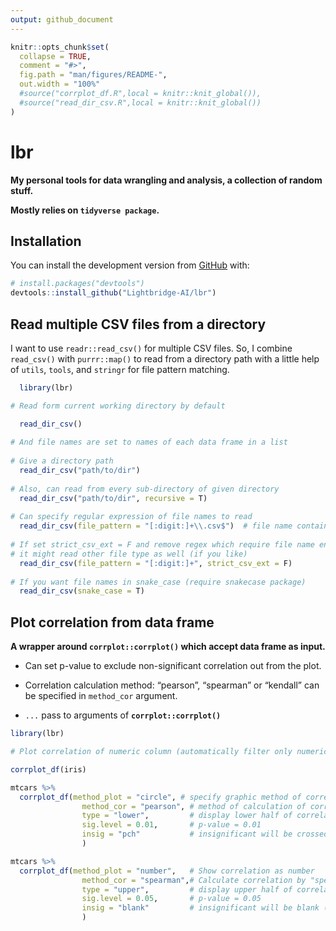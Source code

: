 ```yaml
---
output: github_document
---
```


<!-- README.md is generated from README.Rmd. Please edit that file -->

```r
knitr::opts_chunk$set(
  collapse = TRUE,
  comment = "#>",
  fig.path = "man/figures/README-",
  out.width = "100%"
  #source("corrplot_df.R",local = knitr::knit_global()),
  #source("read_dir_csv.R",local = knitr::knit_global())
)
```

# lbr

<!-- badges: start -->

<!-- badges: end -->

**My personal tools for data wrangling and analysis, a collection of random stuff.**

**Mostly relies on `tidyverse package`.**

## Installation

You can install the development version from [GitHub](https://github.com/Lightbridge-AI/lbr) with:

``` r
# install.packages("devtools")
devtools::install_github("Lightbridge-AI/lbr")
```

## Read multiple CSV files from a directory

I want to use `readr::read_csv()` for multiple CSV files. So, I combine `read_csv()` with `purrr::map()` to read from a directory path with a little help of `utils`, `tools`, and `stringr` for file pattern matching.

```r

  library(lbr)

# Read form current working directory by default

  read_dir_csv()
  
# And file names are set to names of each data frame in a list
  
# Give a directory path
  read_dir_csv("path/to/dir")
  
# Also, can read from every sub-directory of given directory 
  read_dir_csv("path/to/dir", recursive = T)
  
# Can specify regular expression of file names to read
  read_dir_csv(file_pattern = "[:digit:]+\\.csv$")  # file name contains numbers
  
# If set strict_csv_ext = F and remove regex which require file name ending with .csv
# it might read other file type as well (if you like)
  read_dir_csv(file_pattern = "[:digit:]+", strict_csv_ext = F)
  
# If you want file names in snake_case (require snakecase package)
  read_dir_csv(snake_case = T)
```

## Plot correlation from data frame

**A wrapper around `corrplot::corrplot()` which accept data frame as input.**

-   Can set p-value to exclude non-significant correlation out from the plot.

-   Correlation calculation method: "pearson", "spearman" or "kendall" can be specified in `method_cor` argument.

-   `...` pass to arguments of **`corrplot::corrplot()`**

```r
library(lbr)

# Plot correlation of numeric column (automatically filter only numeric for plot)

corrplot_df(iris)

```

```r
mtcars %>% 
  corrplot_df(method_plot = "circle", # specify graphic method of correlation
                method_cor = "pearson", # method of calculation of correlation
                type = "lower",         # display lower half of correlation plot
                sig.level = 0.01,       # p-value = 0.01
                insig = "pch"           # insignificant will be crossed out 
                )
```

```r
mtcars %>% 
  corrplot_df(method_plot = "number",   # Show correlation as number
                method_cor = "spearman",# Calculate correlation by "spearman" method
                type = "upper",         # display upper half of correlation plot
                sig.level = 0.05,       # p-value = 0.05
                insig = "blank"         # insignificant will be blank (default)
                )
```
